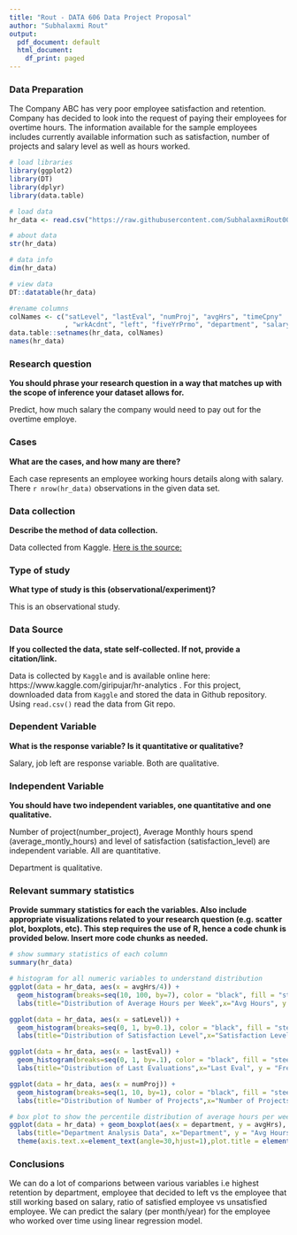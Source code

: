 ```yaml
---
title: "Rout - DATA 606 Data Project Proposal"
author: "Subhalaxmi Rout"
output:
  pdf_document: default
  html_document:
    df_print: paged
---
```


### Data Preparation

The Company ABC  has very poor employee satisfaction and retention. Company has decided to look into the request of paying their employees for overtime hours. The information available for the sample employees includes currently available information such as satisfaction, number of projects and salary level as well as hours worked.

```r
# load libraries
library(ggplot2)
library(DT)
library(dplyr)
library(data.table)

# load data
hr_data <- read.csv("https://raw.githubusercontent.com/SubhalaxmiRout002/Data-606-Final-Project/master/HR_comma_sep.csv", stringsAsFactors = FALSE)

# about data
str(hr_data)

# data info
dim(hr_data)

# view data
DT::datatable(hr_data)

#rename columns
colNames <- c("satLevel", "lastEval", "numProj", "avgHrs", "timeCpny"
              , "wrkAcdnt", "left", "fiveYrPrmo", "department", "salary")
data.table::setnames(hr_data, colNames)
names(hr_data)
```


### Research question 

**You should phrase your research question in a way that matches up with the scope of inference your dataset allows for.**

Predict, how much salary the company would need to pay out for the overtime employe. 

### Cases 

**What are the cases, and how many are there?**

Each case represents an employee working hours details along with salary. There `r nrow(hr_data)` observations in the given data set.

### Data collection 

**Describe the method of data collection.**

Data collected from Kaggle. 
[Here is the source:](https://www.kaggle.com/giripujar/hr-analytics)

### Type of study 

**What type of study is this (observational/experiment)?**

This is an observational study.



### Data Source 

**If you collected the data, state self-collected. If not, provide a citation/link.**

Data is collected by `Kaggle` and is available online here: https://www.kaggle.com/giripujar/hr-analytics . 
For this project, downloaded data from `Kaggle` and stored the data in Github repository. Using `read.csv()` read the data from Git repo.


### Dependent Variable

**What is the response variable? Is it quantitative or qualitative?**

Salary, job left are response variable. Both are qualitative.

### Independent Variable

**You should have two independent variables, one quantitative and one qualitative.**

Number of project(number_project), Average Monthly hours spend (average_montly_hours) and level of satisfaction (satisfaction_level) are independent variable.
All are quantitative.

Department is qualitative.


### Relevant summary statistics 

**Provide summary statistics for each the variables. Also include appropriate visualizations related to your research question (e.g. scatter plot, boxplots, etc). This step requires the use of R, hence a code chunk is provided below. Insert more code chunks as needed.**

```r
# show summary statistics of each column
summary(hr_data)

# histogram for all numeric variables to understand distribution
ggplot(data = hr_data, aes(x = avgHrs/4)) + 
  geom_histogram(breaks=seq(10, 100, by=7), color = "black", fill = "steelblue") + 
  labs(title="Distribution of Average Hours per Week",x="Avg Hours", y = "Frequency")

ggplot(data = hr_data, aes(x = satLevel)) + 
  geom_histogram(breaks=seq(0, 1, by=0.1), color = "black", fill = "steelblue") + 
  labs(title="Distribution of Satisfaction Level",x="Satisfaction Level", y = "Frequency")

ggplot(data = hr_data, aes(x = lastEval)) + 
  geom_histogram(breaks=seq(0, 1, by=.1), color = "black", fill = "steelblue") + 
  labs(title="Distribution of Last Evaluations",x="Last Eval", y = "Frequency")

ggplot(data = hr_data, aes(x = numProj)) + 
  geom_histogram(breaks=seq(1, 10, by=1), color = "black", fill = "steelblue") + 
  labs(title="Distribution of Number of Projects",x="Number of Projects", y = "Frequency")

# box plot to show the percentile distribution of average hours per week by jdepartment.
ggplot(data = hr_data) + geom_boxplot(aes(x = department, y = avgHrs), fill = "steelblue") + 
  labs(title="Department Analysis Data", x="Department", y = "Avg Hours") + 
  theme(axis.text.x=element_text(angle=30,hjust=1),plot.title = element_text(hjust = 0.5))

```

### Conclusions

We can do a lot of comparions between various variables i.e highest retention by department, employee that decided to left vs the employee that still working based on salary, ratio of satisfied employee vs unsatisfied employee. We can predict the salary (per month/year) for the employee who worked over time using linear regression model.   
